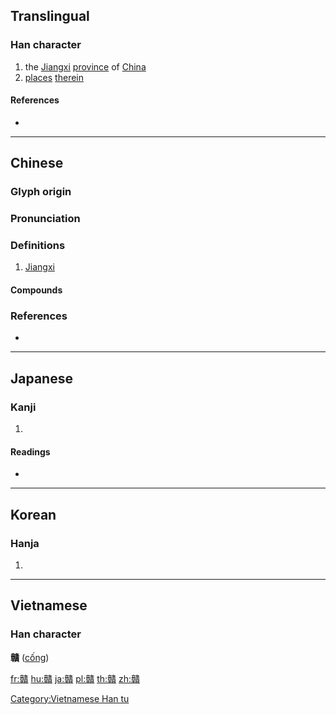 {{character info/new}}
{{also|赣}}
==Translingual==

===Han character===
{{Han char|rn=154|rad=貝|as=17|sn=24|four=07486|canj=YJHEC|ids=⿰章⿱夂貢}}

# the [[Jiangxi]] [[province]] of [[China]]
# [[place]]s [[therein]]

====References====
* {{Han ref|kx=1213.190|dkj=36984|dj=1680.060|hdz=63661.190|uh=8D1B|ud=36123|bh=C642|bd=50754}}

----

==Chinese==
{{zh-forms|s=赣}}

===Glyph origin===
{{Han etym}}

===Pronunciation===
{{zh-pron
|m=gàn
|c=gam3,gung3
|mn=kàm
|mc=y
|oc=y
|cat=
}}

===Definitions===
{{zh-hanzi}}

# [[Jiangxi]]

====Compounds====
{{zh-der|浙贛鐵路|贛劇|贛江|贛縣|贛語}}

===References===
* {{R:yue:Hanzi}}

----

==Japanese==

===Kanji===
{{ja-kanji|grade=|rs=貝17}}

# {{defn|lang=ja|sort=貝17}}

====Readings====
* {{ja-readings|on=[[こう]] (kō), [[く]] (ku), [[かん]] (kan), [[こん]] (kon)|kun=[[たまう]] (tamau)|nanori=}}

----

==Korean==

===Hanja===
{{ko-hanja|hangeul=공|eumhun=|rv=gong|mr=kong|y=kong}}

# {{defn|lang=ko|sort=貝17}}

----

==Vietnamese==

===Han character===
'''贛''' ([[cống]])

[[Category:Vietnamese Han tu]]

[[fr:贛]]
[[hu:贛]]
[[ja:贛]]
[[pl:贛]]
[[th:贛]]
[[zh:贛]]